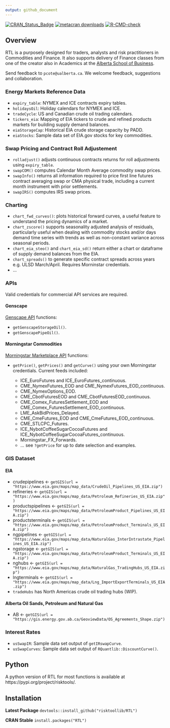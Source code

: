 ```yaml
---
output: github_document
---
```


<!-- README.md is generated from README.Rmd. Please edit that file -->

<!-- badges: start -->
[![CRAN_Status_Badge](https://www.r-pkg.org/badges/version/RTL)](https://cran.r-project.org/package=RTL)
[![metacran downloads](https://cranlogs.r-pkg.org/badges/RTL)](https://cran.r-project.org/package=RTL)
[![R-CMD-check](https://github.com/risktoollib/RTL/workflows/R-CMD-check/badge.svg)](https://github.com/risktoollib/RTL/actions)
<!-- badges: end --> 

## Overview

RTL is a purposely designed for traders, analysts and risk practitioners in Commodities and Finance. It also supports delivery of Finance classes from one of the creator also in Academics at the [Alberta School of Business](https://www.ualberta.ca/en/business/index.html).

Send feedback to `pcote@ualberta.ca`. We welcome feedback, suggestions and collaboration.

### Energy Markets Reference Data

+ `expiry_table`: NYMEX and ICE contracts expiry tables.
+ `holidaysOil`: Holiday calendars for NYMEX and ICE.
+ `tradeCycle`: US and Canadian crude oil trading calendars.
+ `tickers_eia`: Mapping of EIA tickers to crude and refined products markets for building supply demand balances.
+ `eiaStorageCap`: Historical EIA crude storage capacity by PADD.
+ `eiaStocks`: Sample data set of EIA.gov stocks for key commodities.

### Swap Pricing and Contract Roll Adjustement

+ `rolladjust()` adjusts continuous contracts returns for roll adjustments using `expiry_table`.
+ `swapCOM()` computes Calendar Month Average commodity swap prices. 
+ `swapInfo()` returns all information required to price first line futures contract averaging swap or CMA physical trade, including a current month instrument with prior settlements. 
+ `swapIRS()` computes IRS swap prices. 

### Charting

+ `chart_fwd_curves()`: plots historical forward curves, a useful feature to understand the pricing dynamics of a market. 
+ `chart_zscore()` supports seasonality adjusted analysis of residuals, particularly useful when dealing with commodity stocks and/or days demand time series with trends as well as non-constant variance across seasonal periods.
+ `chart_eia_steo()` and `chart_eia_sd()` return either a chart or dataframe of supply demand balances from the EIA.
+ `chart_spreads()` to generate specific contract spreads across years e.g. ULSD March/April. Requires Morninstar credentials.
+ ...

### APIs

Valid credentials for commercial API services are required. 

#### Genscape

[Genscape API ](https://developer.genscape.com/) functions:

+ `getGenscapeStorageOil()`.
+ `getGenscapePipeOil()`.

#### Morningstar Commodities

[Morningstar Marketplace API](https://mp.morningstarcommodity.com/marketplace/) functions:

+ `getPrice()`, `getPrices()` and `getCurve()` using your own Morningstar credentials. Current feeds included:

  + ICE_EuroFutures and ICE_EuroFutures_continuous.
  + CME_NymexFutures_EOD and CME_NymexFutures_EOD_continuous.
  + CME_NymexOptions_EOD.
  + CME_CbotFuturesEOD and CME_CbotFuturesEOD_continuous.
  + CME_Comex_FuturesSettlement_EOD and CME_Comex_FuturesSettlement_EOD_continuous.
  + LME_AskBidPrices_Delayed.
  + CME_CmeFutures_EOD and CME_CmeFutures_EOD_continuous.
  + CME_STLCPC_Futures.
  + ICE_NybotCoffeeSugarCocoaFutures and ICE_NybotCoffeeSugarCocoaFutures_continuous.
  + Morningstar_FX_Forwards.
  + ... see `?getPrice` for up to date selection and examples.

### GIS Dataset

#### EIA

+ crudepipelines <- `getGIS(url = "https://www.eia.gov/maps/map_data/CrudeOil_Pipelines_US_EIA.zip")`
+ refineries <- `getGIS(url = "https://www.eia.gov/maps/map_data/Petroleum_Refineries_US_EIA.zip")`
+ productspipelines <- `getGIS(url = "https://www.eia.gov/maps/map_data/PetroleumProduct_Pipelines_US_EIA.zip")`
+ productsterminals <- `getGIS(url = "https://www.eia.gov/maps/map_data/PetroleumProduct_Terminals_US_EIA.zip")`
+ ngpipelines <- `getGIS(url = "https://www.eia.gov/maps/map_data/NaturalGas_InterIntrastate_Pipelines_US_EIA.zip")`
+ ngstorage <- `getGIS(url = "https://www.eia.gov/maps/map_data/PetroleumProduct_Terminals_US_EIA.zip")`
+ nghubs <- `getGIS(url = "https://www.eia.gov/maps/map_data/NaturalGas_TradingHubs_US_EIA.zip")`
+ lngterminals <- `getGIS(url = "https://www.eia.gov/maps/map_data/Lng_ImportExportTerminals_US_EIA.zip")`
+ `tradeHubs` has North Americas crude oil trading hubs (WIP).

#### Alberta Oil Sands, Petroleum and Natural Gas

+ AB <- `getGIS(url = "https://gis.energy.gov.ab.ca/GeoviewData/OS_Agreements_Shape.zip")`

### Interest Rates

+ `usSwapIR`: Sample data set output of `getIRswapCurve`.
+ `usSwapCurves`: Sample data set output of `RQuantlib::DiscountCurve()`.

## Python

A python version of RTL for most functions is available at https://pypi.org/project/risktools/.

## Installation

**Latest Package**
`devtools::install_github("risktoollib/RTL")`

**CRAN Stable**
`install.packages("RTL")`







